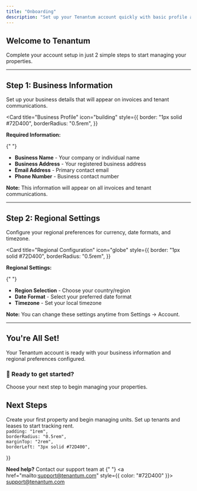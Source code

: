```yaml
---
title: "Onboarding"
description: "Set up your Tenantum account quickly with basic profile and regional settings."
---
```


## Welcome to Tenantum

Complete your account setup in just 2 simple steps to start managing your properties.

---

## Step 1: Business Information

Set up your business details that will appear on invoices and tenant communications.

<Card
  title="Business Profile"
  icon="building"
  style={{
    border: "1px solid #72D400",
    borderRadius: "0.5rem",
  }}
>
  <div style={{ marginBottom: "1rem" }}>
    <strong>Required Information:</strong>
  </div>

{" "}
<ul style={{ margin: "0", paddingLeft: "1.5rem" }}>
  <li>
    <strong>Business Name</strong> - Your company or individual name
  </li>
  <li>
    <strong>Business Address</strong> - Your registered business address
  </li>
  <li>
    <strong>Email Address</strong> - Primary contact email
  </li>
  <li>
    <strong>Phone Number</strong> - Business contact number
  </li>
</ul>

  <div
    style={{
      background: "#f8f9fa",
      padding: "1rem",
      borderRadius: "0.5rem",
      marginTop: "1rem",
      borderLeft: "3px solid #72D400",
    }}
  >
    <strong>Note:</strong> This information will appear on all invoices and
    tenant communications.
  </div>
</Card>

---

## Step 2: Regional Settings

Configure your regional preferences for currency, date formats, and timezone.

<Card
  title="Regional Configuration"
  icon="globe"
  style={{
    border: "1px solid #72D400",
    borderRadius: "0.5rem",
  }}
>
  <div style={{ marginBottom: "1rem" }}>
    <strong>Regional Settings:</strong>
  </div>

{" "}
<ul style={{ margin: "0", paddingLeft: "1.5rem" }}>
  <li>
    <strong>Region Selection</strong> - Choose your country/region
  </li>
  <li>
    <strong>Date Format</strong> - Select your preferred date format
  </li>
  <li>
    <strong>Timezone</strong> - Set your local timezone
  </li>
</ul>

  <div
    style={{
      background: "#f8f9fa",
      padding: "1rem",
      borderRadius: "0.5rem",
      marginTop: "1rem",
      borderLeft: "3px solid #72D400",
    }}
  >
    <strong>Note:</strong> You can change these settings anytime from Settings →
    Account.
  </div>
</Card>

---

## You're All Set!

Your Tenantum account is ready with your business information and regional preferences configured.

<div
  style={{
    background: "#f8f9fa",
    padding: "1.5rem",
    borderRadius: "0.5rem",
    textAlign: "center",
    border: "1px solid #72D400",
  }}
>
  <h3 style={{ margin: "0 0 1rem 0", color: "#72D400" }}>
    🎉 Ready to get started?
  </h3>
  <p style={{ margin: "0", color: "#6c757d" }}>
    Choose your next step to begin managing your properties.
  </p>
</div>

## Next Steps

<CardGroup cols={2}>
  <Card title="Add Properties" icon="house" href="/features/properties">
    Create your first property and begin managing units.
  </Card>
  <Card
    title="Add Tenants & Leases"
    icon="file-contract"
    href="/features/tenants-leases"
  >
    Set up tenants and leases to start tracking rent.
  </Card>
</CardGroup>

<div
  style={{

    padding: "1rem",
    borderRadius: "0.5rem",
    marginTop: "2rem",
    borderLeft: "3px solid #72D400",

}}

>

  <strong>Need help?</strong> Contact our support team at {" "}
  <a href="mailto:support@tenantum.com" style={{ color: "#72D400" }}>
    support@tenantum.com
  </a>
</div>
